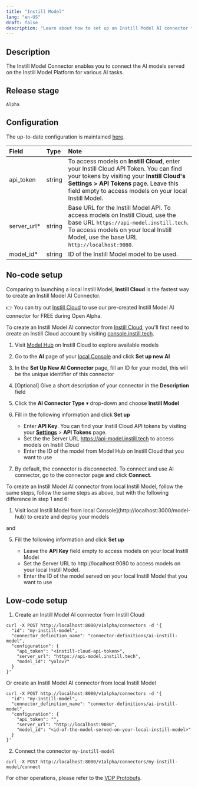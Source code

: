 ```yaml
---
title: "Instill Model"
lang: "en-US"
draft: false
description: "Learn about how to set up an Instill Model AI connector for the unstructured data pipeline tool VDP https://github.com/instill-ai/vdp"
---
```


## Description

The Instill Model Connector enables you to connect the AI models served on the Instill Model Platform for various AI tasks.

## Release stage

`Alpha`

## Configuration

The up-to-date configuration is maintained [here](https://github.com/instill-ai/connector-ai/blob/main/pkg/instill/config/seed/definitions.json).

| Field        | Type   | Note                                                                                                                                                                                                                                      |
| :----------- | :----- | :---------------------------------------------------------------------------------------------------------------------------------------------------------------------------------------------------------------------------------------- |
| api_token    | string | To access models on **Instill Cloud**, enter your Instill Cloud API Token. You can find your tokens by visiting your **Instill Cloud's Settings > API Tokens** page. Leave this field empty to access models on your local Instill Model. |
| server_url\* | string | Base URL for the Instill Model API. To access models on Instill Cloud, use the base URL `https://api-model.instill.tech`. To access models on your local Instill Model, use the base URL `http://localhost:9080`.                         |
| model_id\*   | string | ID of the Instill Model model to be used.                                                                                                                                                                                                 |

## No-code setup

<InfoBlock type="info" title="info">
  
Comparing to launching a local Instill Model, **Instill Cloud** is the fastest way to create an Instill Model AI Connector.
  
👉 You can try out [Instill Cloud](https://console.instill.tech) to use our pre-created Instill Model AI connector for FREE during Open Alpha.

</InfoBlock>

To create an Instill Model AI connector from [Instill Cloud](https://console.instill.tech),
you'll first need to create an Instill Cloud account by visiting [console.instill.tech](https://console.instill.tech).

1. Visit [Model Hub](https://console.instill.tech/model-hub) on Instill Cloud to explore available models
2. Go to the **AI** page of your [local Console](http://localhost:3000) and click **Set up new AI**
3. In the **Set Up New AI Connector** page, fill an ID for your model, this will be the unique identifier of this connector
4. [Optional] Give a short description of your connector in the **Description** field
5. Click the **AI Connector Type** ▾ drop-down and choose **Instill Model**
6. Fill in the following information and click **Set up**

   - Enter **API Key**. You can find your Instill Cloud API tokens by visiting your [**Settings**](https://console.instill.tech/settings) > **API Tokens** page.
   - Set the the Server URL https://api-model.instill.tech to access models on Instill Cloud
   - Enter the ID of the model from Model Hub on Instill Cloud that you want to use

7. By default, the connector is disconnected. To connect and use AI connector, go to the connector page and click **Connect**.

To create an Instill Model AI connector from local Instill Model, follow the same steps, follow the same steps as above, but with the following difference in step 1 and 6:

1. Visit local Instill Model from local Console](http://localhost:3000/model-hub) to create and deploy your models

and

5. Fill the following information and click **Set up**

   - Leave the **API Key** field empty to access models on your local Instill Model
   - Set the Server URL to http://localhost:9080 to access models on your local Instill Model.
   - Enter the ID of the model served on your local Instill Model that you want to use

## Low-code setup

1. Create an Instill Model AI connector from Instill Cloud

```shellscript cURL
curl -X POST http://localhost:8080/v1alpha/connectors -d '{
  "id": "my-instill-model",
  "connector_definition_name": "connector-definitions/ai-instill-model",
  "configuration": {
    "api_token": "<instill-cloud-api-token>",
    "server_url": "https://api-model.instill.tech",
    "model_id": "yolov7"
  }
}'
```

Or create an Instill Model AI connector from local Instill Model

```shellscript cURL
curl -X POST http://localhost:8080/v1alpha/connectors -d '{
  "id": "my-instill-model",
  "connector_definition_name": "connector-definitions/ai-instill-model",
  "configuration": {
    "api_token": "",
    "server_url": "http://localhost:9080",
    "model_id": "<id-of-the-model-served-on-your-local-instill-model>"
  }
}'
```

2. Connect the connector `my-instill-model`

```shellscript cURL
curl -X POST http://localhost:8080/v1alpha/connectors/my-instill-model/connect
```

For other operations, please refer to the [VDP Protobufs](https://buf.build/instill-ai/protobufs).
